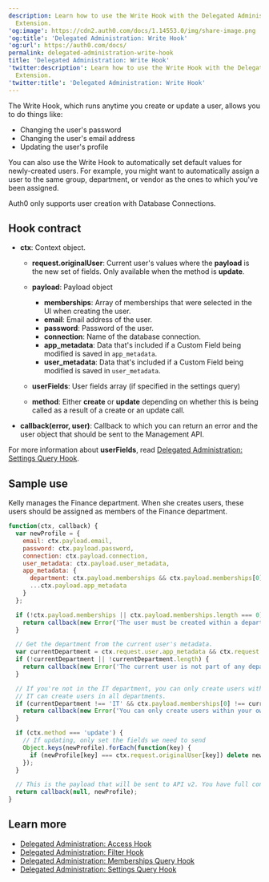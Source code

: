 ```yaml
---
description: Learn how to use the Write Hook with the Delegated Administration
  Extension.
'og:image': https://cdn2.auth0.com/docs/1.14553.0/img/share-image.png
'og:title': 'Delegated Administration: Write Hook'
'og:url': https://auth0.com/docs/
permalink: delegated-administration-write-hook
title: 'Delegated Administration: Write Hook'
'twitter:description': Learn how to use the Write Hook with the Delegated Administration
  Extension.
'twitter:title': 'Delegated Administration: Write Hook'
---
```

The Write Hook, which runs anytime you create or update a user, allows you to do things like:

* Changing the user's password
* Changing the user's email address
* Updating the user's profile

You can also use the Write Hook to automatically set default values for newly-created users. For example, you might want to automatically assign a user to the same group, department, or vendor as the ones to which you've been assigned.

<Warning>

Auth0 only supports user creation with Database Connections.

</Warning>

## Hook contract

* **ctx**: Context object.

  + **request.originalUser**: Current user's values where the **payload** is the new set of fields. Only available when the method is **update**.
  + **payload**: Payload object

    - **memberships**: Array of memberships that were selected in the UI when creating the user.
    - **email**: Email address of the user.
    - **password**: Password of the user.
    - **connection**: Name of the database connection.
    - **app_metadata**: Data that's included if a Custom Field being modified is saved in `app_metadata`.
    - **user_metadata**: Data that's included if a Custom Field being modified is saved in `user_metadata`.
  + **userFields**: User fields array (if specified in the settings query)
  + **method**: Either **create** or **update** depending on whether this is being called as a result of a create or an update call.
* **callback(error, user)**: Callback to which you can return an error and the user object that should be sent to the <Tooltip tip="Management API: A product to allow customers to perform administrative tasks." cta="View Glossary" href="/glossary?term=Management+API">Management API</Tooltip>.

For more information about **userFields**, read [Delegated Administration: Settings Query Hook](/customize/extensions/delegated-administration-extension/delegated-administration-hooks/delegated-administration-settings-query-hook).

## Sample use

Kelly manages the Finance department. When she creates users, these users should be assigned as members of the Finance department.

```javascript lines expandable
function(ctx, callback) {
  var newProfile = {
    email: ctx.payload.email,
    password: ctx.payload.password,
    connection: ctx.payload.connection,
    user_metadata: ctx.payload.user_metadata,
    app_metadata: {
      department: ctx.payload.memberships && ctx.payload.memberships[0],
      ...ctx.payload.app_metadata
    }
  };

  if (!ctx.payload.memberships || ctx.payload.memberships.length === 0) {
    return callback(new Error('The user must be created within a department.'));
  }

  // Get the department from the current user's metadata.
  var currentDepartment = ctx.request.user.app_metadata && ctx.request.user.app_metadata.department;
  if (!currentDepartment || !currentDepartment.length) {
    return callback(new Error('The current user is not part of any department.'));
  }

  // If you're not in the IT department, you can only create users within your own department.
  // IT can create users in all departments.
  if (currentDepartment !== 'IT' && ctx.payload.memberships[0] !== currentDepartment) {
    return callback(new Error('You can only create users within your own department.'));
  }

  if (ctx.method === 'update') {
    // If updating, only set the fields we need to send
    Object.keys(newProfile).forEach(function(key) {
      if (newProfile[key] === ctx.request.originalUser[key]) delete newProfile[key];
    });
  }

  // This is the payload that will be sent to API v2. You have full control over how the user is created in API v2.
  return callback(null, newProfile);
}
```






## Learn more

* [Delegated Administration: Access Hook](/customize/extensions/delegated-administration-extension/delegated-administration-hooks/delegated-administration-access-hook)
* [Delegated Administration: Filter Hook](/customize/extensions/delegated-administration-extension/delegated-administration-hooks/delegated-administration-filter-hook)
* [Delegated Administration: Memberships Query Hook](/customize/extensions/delegated-administration-extension/delegated-administration-hooks/delegated-administration-memberships-query-hook)
* [Delegated Administration: Settings Query Hook](/customize/extensions/delegated-administration-extension/delegated-administration-hooks/delegated-administration-settings-query-hook)